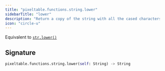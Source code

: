 ```yaml
---
title: "pixeltable.functions.string.lower"
sidebarTitle: "lower"
description: "Return a copy of the string with all the cased characters converted to lowercase."
icon: "circle-u"
---
```

Equivalent to [`str.lower()`](https://docs.python.org/3/library/stdtypes.html#str.lower)


## Signature

```python
pixeltable.functions.string.lower(self: String) -> String
```

